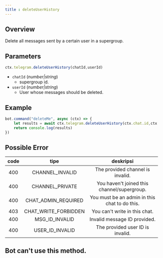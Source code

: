 ```yaml
---
title : deleteUserHistory
---
```


## Overview
Delete all messages sent by a certain user in a supergroup.
## Parameters
```ts 
ctx.telegram.deleteUserHistory(chatId,userId)
```
- `chatId` (_number|string_)
    - supergroup id.
- `userId` (_number|string_)
    - User whose messages should be deleted.

## Example
```ts headlight=2
bot.command("deleteMe", async (ctx) => {
    let results = await ctx.telegram.deleteUserHistory(ctx.chat.id,ctx.from.id) 
    return console.log(results)
})
```
## Possible Error
| code |          tipe          |                   deskripsi                   |
|:----:|:----------------------:|:---------------------------------------------:|
| 400  |    CHANNEL_INVALID     |       The provided channel is invalid.        |
| 400  |    CHANNEL_PRIVATE     |  You haven't joined this channel/supergroup.  |
| 400  | CHAT_ADMIN_REQUIRED  | You must be an admin in this chat to do this. |
| 403  | CHAT_WRITE_FORBIDDEN |         You can't write in this chat.         |
| 400  |    MSG_ID_INVALID    |         Invalid message ID provided.          |
| 400  |   USER_ID_INVALID    |       The provided user ID is invalid.        |

## Bot can't use this method.